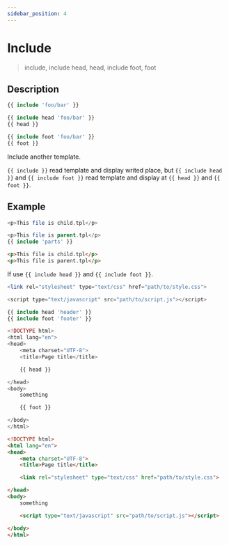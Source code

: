 ```yaml
---
sidebar_position: 4
---
```


# Include

> include, include head, head, include foot, foot

## Description

```php
{{ include 'foo/bar' }}
```

```php
{{ include head 'foo/bar' }}
{{ head }}
```

```php
{{ include foot 'foo/bar' }}
{{ foot }}
```

Include another template.

`{{ include }}` read template and display writed place, but `{{ include head }}` and `{{ include foot }}` read template and display at `{{ head }}` and `{{ foot }}`.

## Example

```php title="Template - child.tpl"
<p>This file is child.tpl</p>
```

```php title="Template - parent.tpl"
<p>This file is parent.tpl</p>
{{ include 'parts' }}
```

```html title="Output"
<p>This file is child.tpl</p>
<p>This file is parent.tpl</p>
```

If use `{{ include head }}` and `{{ include foot }}`.

```php title="Template - header.tpl"
<link rel="stylesheet" type="text/css" href="path/to/style.css">
```

```php title="Template - footer.tpl"
<script type="text/javascript" src="path/to/script.js"></script>
```

```php title="Template - parent.tpl"
{{ include head 'header' }}
{{ include foot 'footer' }}

<!DOCTYPE html>
<html lang="en">
<head>
    <meta charset="UTF-8">
    <title>Page title</title>

    {{ head }}

</head>
<body>
    something

    {{ foot }}

</body>
</html>
```

```html title="Output"
<!DOCTYPE html>
<html lang="en">
<head>
    <meta charset="UTF-8">
    <title>Page title</title>

    <link rel="stylesheet" type="text/css" href="path/to/style.css">

</head>
<body>
    something

    <script type="text/javascript" src="path/to/script.js"></script>

</body>
</html>
```
